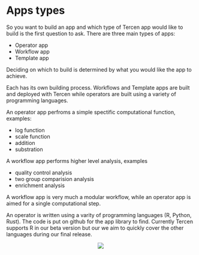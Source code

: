 # Apps types

So you want to build an app and which type of Tercen app would like to build is the first question to ask.
There are three main types of apps:

* Operator app
* Workflow app
* Template app

Deciding on which to build is determined by what you would like the app to achieve.

Each has its own building process. Workflows and Template apps are built and deployed with Tercen while operators are built using a variety of programming languages.



An operator app perfroms a simple spectific computational function, examples:

* log function
* scale function
* addition
* substration

A workflow app performs higher level analysis, examples

* quality control analysis
* two group comparision analysis
* enrichment analysis

A workflow app is very much a modular workflow, while an operator app is aimed for a single computational step.

An operator is written using a varity of programming languages (R, Python, Rust). The code is put on github for the app library to find. 
Currently Tercen supports R in our beta version but our we aim to quickly cover the other languages during our final release.


<center>![](images/goldfish.png)</center>